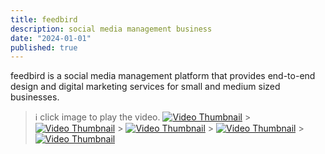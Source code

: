 ```yaml
---
title: feedbird
description: social media management business
date: "2024-01-01"
published: true
---
```


feedbird is a social media management platform that provides end-to-end design and digital marketing services for small and medium sized businesses.

> ℹ️ click image to play the video.
> [![Video Thumbnail](/feedbird1.png)](/video1.mp4) > [![Video Thumbnail](/feedbird2.png)](/video2.mp4) > [![Video Thumbnail](/feedbird3.png)](/video3.mp4) > [![Video Thumbnail](/feedbird4.png)](/video4.mp4) > [![Video Thumbnail](/feedbird5.png)](/video5.mp4)
